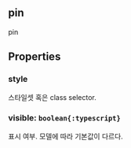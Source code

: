 ## pin
pin
## Properties

### style
스타일셋 혹은 class selector.  

### visible: `boolean{:typescript}`
표시 여부.
모델에 따라 기본값이 다르다.  
